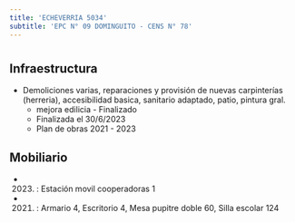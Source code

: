```yaml
---
title: 'ECHEVERRIA 5034'
subtitle: 'EPC N° 09 DOMINGUITO - CENS N° 78'
---
```


#
## Infraestructura

* Demoliciones varias, reparaciones y provisión de nuevas carpinterías (herreria), accesibilidad basica, sanitario adaptado, patio, pintura gral. 
    + mejora edilicia - Finalizado 
    + Finalizada el 30/6/2023 
    + Plan de obras 2021 - 2023 






## Mobiliario

*  (2023) : Estación movil cooperadoras 1 

*  (2021) : Armario 4, Escritorio 4, Mesa pupitre doble 60, Silla escolar 124 



